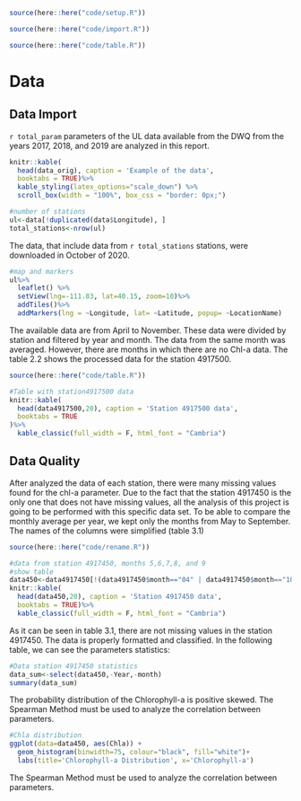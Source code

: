 
```r
source(here::here("code/setup.R"))
```

```r
source(here::here("code/import.R"))
```

```r
source(here::here("code/table.R"))
```

# Data

## Data Import
`r total_param` parameters of the UL data available from the DWQ from the years 2017, 2018, and 2019 are analyzed in this report. 

```r
knitr::kable(
  head(data_orig), caption = 'Example of the data',  
  booktabs = TRUE)%>% 
  kable_styling(latex_options="scale_down") %>%
  scroll_box(width = "100%", box_css = "border: 0px;")
```
```r
#number of stations
ul<-data[!duplicated(data$Longitude), ]
total_stations<-nrow(ul)
```

The data, that include data from `r total_stations` stations, were downloaded in October of 2020. 

```r
#map and markers
ul%>%
  leaflet() %>%
  setView(lng=-111.83, lat=40.15, zoom=10)%>%
  addTiles()%>%
  addMarkers(lng = ~Longitude, lat= ~Latitude, popup= ~LocationName)
```

The available data are from April to November. These data were divided by station and filtered by year and month. The data from the same month was averaged. However, there are months in which there are no Chl-a data. The table 2.2 shows the processed data for the station 4917500. 

```r
source(here::here("code/table.R"))
```

```r
#Table with station4917500 data
knitr::kable(
  head(data4917500,20), caption = 'Station 4917500 data',
  booktabs = TRUE
)%>%
  kable_classic(full_width = F, html_font = "Cambria")
```

## Data Quality 
After analyzed the data of each station, there were many missing values found for the chl-a parameter. Due to the fact that the station 4917450 is the only one that does not have missing values, all the analysis of this project is going to be performed with this specific data set. To be able to compare the monthly average per year, we kept only the months from May to September. The names of the columns were simplified (table 3.1)

```r
source(here::here("code/rename.R"))
```

```r
#data from station 4917450, months 5,6,7,8, and 9
#show table
data450<-data4917450[!(data4917450$month=="04" | data4917450$month=="10" | data4917450$month=="11"),]
knitr::kable(
  head(data450,20), caption = 'Station 4917450 data',
  booktabs = TRUE)%>%
  kable_classic(full_width = F, html_font = "Cambria")
```

As it can be seen in table 3.1, there are not missing values in the station 4917450. The data is properly formatted and classified. In the following table, we can see the parameters statistics:

```r
#Data station 4917450 statistics
data_sum<-select(data450,-Year,-month)
summary(data_sum)
```

The probability distribution of the Chlorophyll-a is positive skewed. The Spearman Method must be used to analyze the correlation between parameters.

```r
#Chla distribution
ggplot(data=data450, aes(Chla)) + 
  geom_histogram(binwidth=75, colour="black", fill="white")+
  labs(title='Chlorophyll-a Distribution', x='Chlorophyll-a')
```

The Spearman Method must be used to analyze the correlation between parameters.